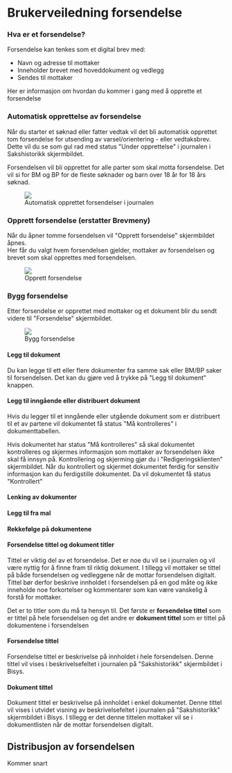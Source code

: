
# Brukerveiledning forsendelse

### Hva er et forsendelse?

Forsendelse kan tenkes som et digital brev med:

-   Navn og adresse til mottaker
-   Inneholder brevet med hoveddokument og vedlegg
-   Sendes til mottaker

Her er informasjon om hvordan du kommer i gang med å opprette et forsendelse

### Automatisk opprettelse av forsendelse

Når du starter et søknad eller fatter vedtak vil det bli automatisk opprettet tom forsendelse for utsending av varsel/orientering - eller vedtaksbrev. Dette vil du se som gul rad med status "Under opprettelse" i journalen i Sakshistorikk skjermbildet.

Forsendelsen vil bli opprettet for alle parter som skal motta forsendelse. Det vil si for BM og BP for de fleste søknader og barn over 18 år for 18 års søknad.

<figure className="w-[55rem]">
    <img src={sakshistorikk_under_produksjon} />
    <figcaption>Automatisk opprettet forsendelser i journalen</figcaption>
</figure>

### Opprett forsendelse (erstatter Brevmeny)

Når du åpner tomme forsendelsen vil "Opprett forsendelse" skjermbildet åpnes.<br/>
Her får du valgt hvem forsendelsen gjelder, mottaker av forsendelsen og brevet som skal opprettes med forsendelsen.

<figure className="w-[35rem]">
    <img src={opprett_forsendelse} />
    <figcaption>Opprett forsendelse</figcaption>
</figure>

### Bygg forsendelse

Etter forsendelse er opprettet med mottaker og et dokument blir du sendt videre til "Forsendelse" skjermbildet.<br/>

<figure className="w-[35rem]">
    <img src={forsendelse_bildet} />
    <figcaption>Bygg forsendelse</figcaption>
</figure>

#### Legg til dokument

Du kan legge til ett eller flere dokumenter fra samme sak eller BM/BP saker til forsendelsen. Det kan du gjøre ved å trykke på "Legg til dokument" knappen.

#### Legg til inngående eller distribuert dokument

Hvis du legger til et inngående eller utgående dokument som er distribuert til et av partene vil dokumentet få status "Må kontrolleres" i dokumenttabellen. <br/>

Hvis dokumentet har status "Må kontrolleres" så skal dokumentet kontrolleres og skjermes informasjon som mottaker av forsendelsen ikke skal få innsyn på.
Kontrollering og skjerming gjør du i "Redigeringsklienten" skjermbildet. Når du kontrollert og skjermet dokumentet ferdig for sensitiv informasjon kan du ferdigstille dokumentet. Da vil dokumentet få status "Kontrollert"

#### Lenking av dokumenter

#### Legg til fra mal

#### Rekkefølge på dokumentene

#### Forsendelse tittel og dokument titler

Tittel er viktig del av et forsendelse. Det er noe du vil se i journalen og vil være nyttig for å finne fram til riktig dokument. I tillegg vil mottaker se tittel på både forsendelsen og vedleggene når de mottar forsendelsen digitalt.
Tittel bør derfor beskrive innholdet i forsendelsen på en god måte og ikke inneholde noe forkortelser og kommentarer som kan være vanskelig å forstå for mottaker.

Det er to titler som du må ta hensyn til.
Det første er <strong>forsendelse tittel</strong> som er tittel på hele forsendelsen og det andre er <strong>dokument tittel</strong> som er tittel på dokumentene i forsendelsen

#### Forsendelse tittel

Forsendelse tittel er beskrivelse på innholdet i hele forsendelsen. Denne tittel vil vises i beskrivelsefeltet i journalen på "Sakshistorikk" skjermbildet i Bisys.

#### Dokument tittel

Dokument tittel er beskrivelse på innholdet i enkel dokumentet. Denne tittel vil vises i utvidet visning av beskrivelsefeltet i journalen på "Sakshistorikk" skjermbildet i Bisys.
I tillegg er det denne tittelen mottaker vil se i dokumentlisten når de mottar forsendelsen digitalt.

## Distribusjon av forsendelsen

Kommer snart
